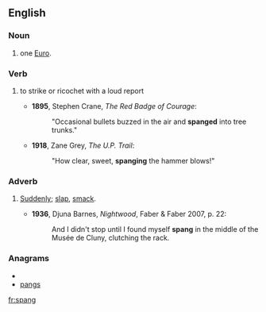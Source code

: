 ==English==
===Noun===
{{en-noun}}
#{{British|slang}} one [[Euro]].

===Verb===
{{en-verb}}

# {{context|of a flying object such as a bullet}} to strike or ricochet with a loud report 
#*'''1895''', Stephen Crane, ''The Red Badge of Courage'':
#*:"Occasional bullets buzzed in the air and '''spanged''' into tree trunks."
#*'''1918''', Zane Grey, ''The U.P. Trail'':
#*:"How clear, sweet, '''spanging''' the hammer blows!"

===Adverb===
{{en-adv|-}}

# {{dated}} [[suddenly|Suddenly]]; [[slap]], [[smack]].
#*'''1936''', Djuna Barnes, ''Nightwood'', Faber & Faber 2007, p. 22:
#*:And I didn't stop until I found myself '''spang''' in the middle of the Musée de Cluny, clutching the rack.

===Anagrams===
* {{alphagram|agnps}}
* [[pangs#English|pangs]]

[[fr:spang]]